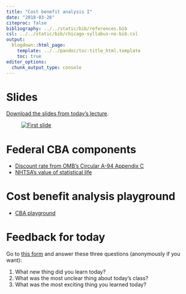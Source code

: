```yaml
---
title: "Cost benefit analysis I"
date: "2018-03-26"
citeproc: false
bibliography: ../../static/bib/references.bib
csl: ../../static/bib/chicago-syllabus-no-bib.csl
output:
  blogdown::html_page:
    template: ../../pandoc/toc-title_html.template
    toc: true
editor_options: 
  chunk_output_type: console
---
```


# Slides

[Download the slides from today's lecture](/slides/MPA-612_2018-03-26.pdf).

<figure>
[![First slide](/images/slides/slides_2018-03-26.png)](/slides/MPA-612_2018-03-26.pdf)
</figure>


# Federal CBA components

- [Discount rate from OMB's Circular A-94 Appendix C](https://www.whitehouse.gov/wp-content/uploads/2017/11/Appendix-C-revised.pdf)
- [NHTSA's value of statistical life](https://www.transportation.gov/sites/dot.gov/files/docs/2016%20Revised%20Value%20of%20a%20Statistical%20Life%20Guidance.pdf)


# Cost benefit analysis playground

- [<i class="fa fa-file-excel-o" aria-hidden="true"></i> CBA playground](/files/cba-playground-blank.xlsx)


# Feedback for today

Go to [this form](https://goo.gl/forms/zQfgNKUUKF0Jlgfh2) and answer these three questions (anonymously if you want):

1. What new thing did you learn today?
2. What was the most unclear thing about today's class?
3. What was the most exciting thing you learned today?
